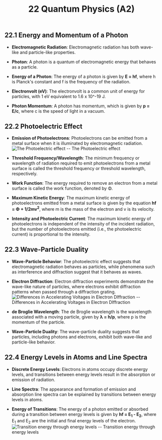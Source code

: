 ﻿---
title: 22 Quantum Physics (A2)
subject : physics
---
## 22.1 Energy and Momentum of a Photon

- **Electromagnetic Radiation**: Electromagnetic radiation has both wave-like and particle-like properties.

- **Photon**: A photon is a quantum of electromagnetic energy that behaves as a particle.

- **Energy of a Photon**: The energy of a photon is given by **E = hf**, where h is Planck's constant and f is the frequency of the radiation.

- **Electronvolt (eV)**: The electronvolt is a common unit of energy for particles, with 1 eV equivalent to 1.6 x 10^-19 J.

- **Photon Momentum**: A photon has momentum, which is given by **p = E/c**, where c is the speed of light in a vacuum.

## 22.2 Photoelectric Effect

- **Emission of Photoelectrons**: Photoelectrons can be emitted from a metal surface when it is illuminated by electromagnetic radiation.
![The Photoelectric effect](https://raw.githubusercontent.com/bobelmasry/random_images/main/photoelectric-effect.png)
-- The Photoelectric effect
- **Threshold Frequency/Wavelength**: The minimum frequency or wavelength of radiation required to emit photoelectrons from a metal surface is called the threshold frequency or threshold wavelength, respectively.

- **Work Function**: The energy required to remove an electron from a metal surface is called the work function, denoted by Φ.

- **Maximum Kinetic Energy**: The maximum kinetic energy of photoelectrons emitted from a metal surface is given by the equation **hf = Φ + 1/2mv<sup>2</sup>**, where m is the mass of the electron and v is its velocity.

- **Intensity and Photoelectric Current**: The maximum kinetic energy of photoelectrons is independent of the intensity of the incident radiation, but the number of photoelectrons emitted (i.e., the photoelectric current) is proportional to the intensity.

## 22.3 Wave-Particle Duality

- **Wave-Particle Behavior**: The photoelectric effect suggests that electromagnetic radiation behaves as particles, while phenomena such as interference and diffraction suggest that it behaves as waves.

- **Electron Diffraction**: Electron diffraction experiments demonstrate the wave-like nature of particles, where electrons exhibit diffraction patterns when passed through a diffraction grating.
![Differences in Accelerating Voltages in Electron DIffraction](https://raw.githubusercontent.com/bobelmasry/random_images/main/Low%20Accelerating%20Voltage.png)
-- Differences in Accelerating Voltages in Electron DIffraction
- **de Broglie Wavelength**: The de Broglie wavelength is the wavelength associated with a moving particle, given by **λ = h/p**, where p is the momentum of the particle.

- **Wave-Particle Duality**: The wave-particle duality suggests that particles, including photons and electrons, exhibit both wave-like and particle-like behavior.

## 22.4 Energy Levels in Atoms and Line Spectra

- **Discrete Energy Levels**: Electrons in atoms occupy discrete energy levels, and transitions between energy levels result in the absorption or emission of radiation.

- **Line Spectra**: The appearance and formation of emission and absorption line spectra can be explained by transitions between energy levels in atoms.

- **Energy of Transitions**: The energy of a photon emitted or absorbed during a transition between energy levels is given by **hf = E<sub>1</sub> - E<sub>2</sub>**, where E<sub>1</sub> and E<sub>2</sub> are the initial and final energy levels of the electron.
![Transition energy through energy levels](https://raw.githubusercontent.com/bobelmasry/random_images/main/transition-energy.png)
-- Transition energy through energy levels
